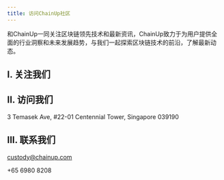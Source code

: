 ---
title: 访问ChainUp社区
---

和ChainUp一同关注区块链领先技术和最新资讯，ChainUp致力于为用户提供全面的行业洞察和未来发展趋势，与我们一起探索区块链技术的前沿，了解最新动态。

## I. 关注我们

<CardGroup cols={4}>
  <Card title="Facebook" icon="facebook" color="#425a94" href="https://www.facebook.com/ChainUpTechnology/"></Card>
  <Card title="Twitter" icon="twitter" color="#4e9be0" href="https://www.youtube.com/c/ChainUptechnology"></Card>
  <Card title="LinkedIn" icon="linkedin" color="#3b83c2" href="https://www.linkedin.cn/incareer/home"></Card>
  <Card title="YouYube" icon="youtube" color="#c64b36" href="https://twitter.com/ChainUpOfficial"></Card>
</CardGroup>


## II. 访问我们

3 Temasek Ave, #22-01 Centennial Tower, Singapore 039190

## III. 联系我们

custody@chainup.com

+65 6980 8208